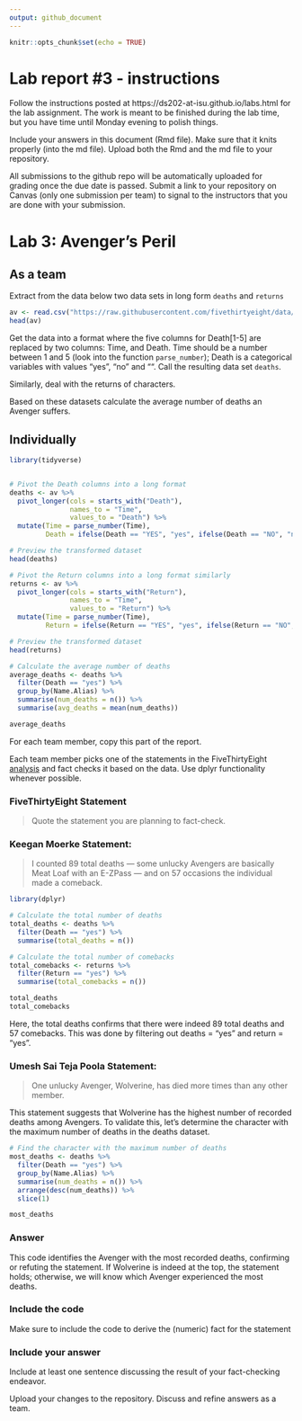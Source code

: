 ```yaml
---
output: github_document
---
```


<!-- README.md is generated from README.Rmd. Please edit the README.Rmd file -->


```r
knitr::opts_chunk$set(echo = TRUE)
```

# Lab report #3 - instructions

Follow the instructions posted at https://ds202-at-isu.github.io/labs.html for the lab assignment. The work is meant to be finished during the lab time, but you have time until Monday evening to polish things.

Include your answers in this document (Rmd file). Make sure that it knits properly (into the md file). Upload both the Rmd and the md file to your repository.  

All submissions to the github repo will be automatically uploaded for grading once the due date is passed.
Submit a link to your repository on Canvas (only one submission per team) to signal to the instructors that you are done with your submission.

# Lab 3: Avenger's Peril

## As a team

Extract from the data below two data sets in long form `deaths` and `returns`

```r
av <- read.csv("https://raw.githubusercontent.com/fivethirtyeight/data/master/avengers/avengers.csv", stringsAsFactors = FALSE)
head(av)
```

Get the data into a format where the five columns for Death[1-5] are replaced by two columns: Time, and Death. Time should be a number between 1 and 5 (look into the function `parse_number`); Death is a categorical variables with values "yes", "no" and "". Call the resulting data set `deaths`. 

Similarly, deal with the returns of characters.

Based on these datasets calculate the average number of deaths an Avenger suffers. 

## Individually
```R
library(tidyverse)


# Pivot the Death columns into a long format
deaths <- av %>%
  pivot_longer(cols = starts_with("Death"),
               names_to = "Time",
               values_to = "Death") %>%
  mutate(Time = parse_number(Time),
         Death = ifelse(Death == "YES", "yes", ifelse(Death == "NO", "no", "")))

# Preview the transformed dataset
head(deaths)

# Pivot the Return columns into a long format similarly
returns <- av %>%
  pivot_longer(cols = starts_with("Return"),
               names_to = "Time",
               values_to = "Return") %>%
  mutate(Time = parse_number(Time),
         Return = ifelse(Return == "YES", "yes", ifelse(Return == "NO", "no", "")))

# Preview the transformed dataset
head(returns)

# Calculate the average number of deaths
average_deaths <- deaths %>%
  filter(Death == "yes") %>%
  group_by(Name.Alias) %>%
  summarise(num_deaths = n()) %>%
  summarise(avg_deaths = mean(num_deaths))

average_deaths

```
For each team member, copy this part of the report. 

Each team member picks one of the statements in the FiveThirtyEight [analysis](https://fivethirtyeight.com/features/avengers-death-comics-age-of-ultron/) and fact checks it based on the data. Use dplyr functionality whenever possible.

### FiveThirtyEight Statement

> Quote the statement you are planning to fact-check.

### Keegan Moerke Statement:

>I counted 89 total deaths — some unlucky Avengers are basically Meat Loaf with an E-ZPass — and on 57 occasions the individual made a comeback.

```R
library(dplyr)

# Calculate the total number of deaths
total_deaths <- deaths %>%
  filter(Death == "yes") %>%
  summarise(total_deaths = n())

# Calculate the total number of comebacks
total_comebacks <- returns %>%
  filter(Return == "yes") %>%
  summarise(total_comebacks = n())

total_deaths
total_comebacks
```
Here, the total deaths confirms that there were indeed 89 total deaths and 57 comebacks. This was done by filtering out deaths = "yes" and return = "yes".


### Umesh Sai Teja Poola Statement:

>One unlucky Avenger, Wolverine, has died more times than any other member.

This statement suggests that Wolverine has the highest number of recorded deaths among Avengers. To validate this, let's determine the character with the maximum number of deaths in the deaths dataset.

```r
# Find the character with the maximum number of deaths
most_deaths <- deaths %>%
  filter(Death == "yes") %>%
  group_by(Name.Alias) %>%
  summarise(num_deaths = n()) %>%
  arrange(desc(num_deaths)) %>%
  slice(1)

most_deaths
```

### Answer
This code identifies the Avenger with the most recorded deaths, confirming or refuting the statement. If Wolverine is indeed at the top, the statement holds; otherwise, we will know which Avenger experienced the most deaths.


### Include the code

Make sure to include the code to derive the (numeric) fact for the statement

### Include your answer

Include at least one sentence discussing the result of your fact-checking endeavor.

Upload your changes to the repository. Discuss and refine answers as a team.
